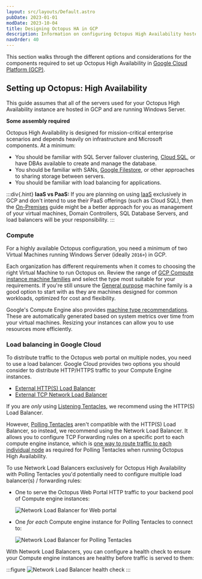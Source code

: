 ```yaml
---
layout: src/layouts/Default.astro
pubDate: 2023-01-01
modDate: 2023-10-04
title: Designing Octopus HA in GCP
description: Information on configuring Octopus High Availability hosted in Google Cloud Platform (GCP).
navOrder: 40
---
```


This section walks through the different options and considerations for the components required to set up Octopus High Availability in [Google Cloud Platform (GCP)](https://cloud.google.com/gcp).

## Setting up Octopus: High Availability 

This guide assumes that all of the servers used for your Octopus High Availability instance are hosted in GCP and are running Windows Server.

**Some assembly required**

Octopus High Availability is designed for mission-critical enterprise scenarios and depends heavily on infrastructure and Microsoft components. At a minimum:

- You should be familiar with SQL Server failover clustering, [Cloud SQL](https://cloud.google.com/sql), or have DBAs available to create and manage the database.
- You should be familiar with SANs, [Google Filestore](https://cloud.google.com/filestore), or other approaches to sharing storage between servers.
- You should be familiar with load balancing for applications.

:::div{.hint}
**IaaS vs PaaS:**
If you are planning on using [IaaS](https://en.wikipedia.org/wiki/Infrastructure_as_a_service) exclusively in GCP and don't intend to use their PaaS offerings (such as Cloud SQL), then the [On-Premises](/docs/administration/high-availability/design/octopus-for-high-availability-on-premises) guide might be a better approach for you as management of your virtual machines, Domain Controllers, SQL Database Servers, and load balancers will be your responsibility.
:::

### Compute

For a highly available Octopus configuration, you need a minimum of two Virtual Machines running Windows Server (ideally `2016+`) in GCP. 

Each organization has different requirements when it comes to choosing the right Virtual Machine to run Octopus on. Review the range of [GCP Compute instance machine families](https://cloud.google.com/compute/docs/machine-types) and select the type most suitable for your requirements. If you're still unsure the [General purpose](https://cloud.google.com/compute/docs/general-purpose-machines) machine family is a good option to start with as they are machines designed for common workloads, optimized for cost and flexibility.

<HighAvailabilityComputeRecommendations />

Google's Compute Engine also provides [machine type recommendations](https://cloud.google.com/compute/docs/instances/apply-machine-type-recommendations-for-instances). These are automatically generated based on system metrics over time from your virtual machines. Resizing your instances can allow you to use resources more efficiently.

<OctopusInstanceMixedOSWarning />



### Load balancing in Google Cloud

To distribute traffic to the Octopus web portal on multiple nodes, you need to use a load balancer. Google Cloud provides two options you should consider to distribute HTTP/HTTPS traffic to your Compute Engine instances.

* [External HTTP(S) Load Balancer](https://cloud.google.com/load-balancing/docs/https)
* [External TCP Network Load Balancer](https://cloud.google.com/load-balancing/docs/network)

If you are *only* using [Listening Tentacles](/docs/infrastructure/deployment-targets/tentacle/tentacle-communication/#listening-tentacles-recommended), we recommend using the HTTP(S) Load Balancer.

However, [Polling Tentacles](/docs/infrastructure/deployment-targets/tentacle/tentacle-communication/#polling-tentacles) aren't compatible with the HTTP(S) Load Balancer, so instead, we recommend using the Network Load Balancer. It allows you to configure TCP Forwarding rules on a specific port to each compute engine instance, which is [one way to route traffic to each individual node](#using-a-unique-port) as required for Polling Tentacles when running Octopus High Availability. 

To use Network Load Balancers exclusively for Octopus High Availability with Polling Tentacles you'd potentially need to configure multiple load balancer(s) / forwarding rules:

- One to serve the Octopus Web Portal HTTP traffic to your backend pool of Compute engine instances:

   ![Network Load Balancer for Web portal](/docs/administration/high-availability/design/images/gcp-octopus-nlb-web-portal.png "width=500")

- One *for each* Compute engine instance for Polling Tentacles to connect to:

   ![Network Load Balancer for Polling Tentacles](/docs/administration/high-availability/design/images/gcp-octopus-nlb-polling.png "width=500")

With Network Load Balancers, you can configure a health check to ensure your Compute engine instances are healthy before traffic is served to them:

:::figure
![Network Load Balancer health check](/docs/administration/high-availability/design/images/gcp-octopus-nlb-health-check.png "width=500")
:::
